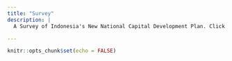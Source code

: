 ```yaml
---
title: "Survey"
description: |
  A Survey of Indonesia's New National Capital Development Plan. Click the link below to access our Report!

---
```


```r
knitr::opts_chunk$set(echo = FALSE)
```




